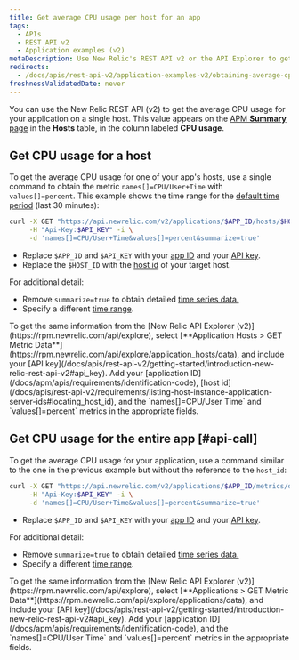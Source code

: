 ```yaml
---
title: Get average CPU usage per host for an app
tags:
  - APIs
  - REST API v2
  - Application examples (v2)
metaDescription: Use New Relic's REST API v2 or the API Explorer to get average CPU usage per by host.
redirects:
  - /docs/apis/rest-api-v2/application-examples-v2/obtaining-average-cpu-usage-host-app
freshnessValidatedDate: never
---
```


You can use the New Relic REST API (v2) to get the average CPU usage for your application on a single host. This value appears on the [APM **Summary** page](/docs/apm/applications-menu/monitoring/apm-overview-page) in the **Hosts** table, in the column labeled **CPU usage**.

## Get CPU usage for a host

To get the average CPU usage for one of your app's hosts, use a single command to obtain the metric `names[]=CPU/User+Time` with `values[]=percent`. This example shows the time range for the [default time period](/docs/apis/rest-api-v2/requirements/specifying-time-range-v2) (last 30 minutes):

```bash
curl -X GET "https://api.newrelic.com/v2/applications/$APP_ID/hosts/$HOST_ID/metrics/data.json" \
     -H "Api-Key:$API_KEY" -i \
     -d 'names[]=CPU/User+Time&values[]=percent&summarize=true'
```

* Replace `$APP_ID` and `$API_KEY` with your [app ID](/docs/apm/apis/requirements/identification-code) and your [API key](/docs/apis/rest-api-v2/getting-started/introduction-new-relic-rest-api-v2#api_key).
* Replace the `$HOST_ID` with the [host id](/docs/apis/rest-api-v2/requirements/listing-host-instance-application-server-ids#locating_host_id) of your target host.

For additional detail:

* Remove `summarize=true` to obtain detailed [time series data.](/docs/apis/rest-api-v2/requirements/calculating-average-metric-values-summarize)
* Specify a different [time range](/docs/apis/rest-api-v2/requirements/specifying-time-range-v2).

<Callout variant="tip">
  To get the same information from the [New Relic API Explorer (v2)](https://rpm.newrelic.com/api/explore), select [**Application Hosts > GET Metric Data**](https://rpm.newrelic.com/api/explore/application_hosts/data), and include your [API key](/docs/apis/rest-api-v2/getting-started/introduction-new-relic-rest-api-v2#api_key). Add your [application ID](/docs/apm/apis/requirements/identification-code), [host id](/docs/apis/rest-api-v2/requirements/listing-host-instance-application-server-ids#locating_host_id), and the `names[]=CPU/User Time` and `values[]=percent` metrics in the appropriate fields.
</Callout>

## Get CPU usage for the entire app [#api-call]

To get the average CPU usage for your application, use a command similar to the one in the previous example but without the reference to the `host_id`:

```bash
curl -X GET "https://api.newrelic.com/v2/applications/$APP_ID/metrics/data.json" \
     -H "Api-Key:$API_KEY" -i \
     -d 'names[]=CPU/User+Time&values[]=percent&summarize=true'
```

* Replace `$APP_ID` and `$API_KEY` with your [app ID](/docs/apm/apis/requirements/identification-code) and your [API key](/docs/apis/rest-api-v2/getting-started/introduction-new-relic-rest-api-v2#api_key).

For additional detail:

* Remove `summarize=true` to obtain detailed [time series data.](/docs/apis/rest-api-v2/requirements/calculating-average-metric-values-summarize)
* Specify a different [time range](/docs/apis/rest-api-v2/requirements/specifying-time-range-v2).

<Callout variant="tip">
  To get the same information from the [New Relic API Explorer (v2)](https://rpm.newrelic.com/api/explore), select [**Applications > GET Metric Data**](https://rpm.newrelic.com/api/explore/applications/data), and include your [API key](/docs/apis/rest-api-v2/getting-started/introduction-new-relic-rest-api-v2#api_key). Add your [application ID](/docs/apm/apis/requirements/identification-code), and the `names[]=CPU/User Time` and `values[]=percent` metrics in the appropriate fields.
</Callout>
